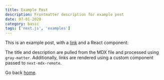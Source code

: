 ```yaml
---
title: Example Post
description: Frontmatter description for example post
date: 07-01-2020
category: basic
tags: ['next.js', 'examples']
---
```


This is an example post, with a [link](https://nextjs.org) and a React component:

<SampleButtons />

The title and description are pulled from the MDX file and processed using `gray-matter`. Additionally, links are rendered using a custom component passed to `next-mdx-remote`.

Go back [home](/).
